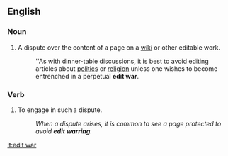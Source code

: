 ==English==

===Noun===
{{en-noun|sg=[[edit]] [[war]]}}

# {{wjargon}} A dispute over the content of a page on a [[wiki]] or other editable work.
#: ''As with dinner-table discussions, it is best to avoid editing articles about [[politics]] or [[religion]] unless one wishes to become entrenched in a perpetual '''edit war'''.

===Verb===
{{infl|en|verb|head=to [[edit]] [[war]]}}

# {{wjargon}} To engage in such a dispute.
#: ''When a dispute arises, it is common to see a page protected to avoid '''edit warring'''.''

[[it:edit war]]